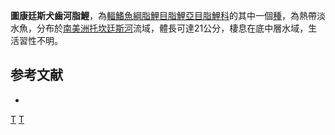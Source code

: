 {{Speciesbox 
| taxon = Cynopotamus tocantinensis
| status = NE
| status_system = IUCN3.1
| authority =  [[Menezes|Menezes]], 1987
| synonyms = 
}}
'''圖康廷斯犬齒河脂鯉'''，為[[輻鰭魚綱|輻鰭魚綱]][[脂鯉目|脂鯉目]][[脂鯉亞目|脂鯉亞目]][[脂鯉科|脂鯉科]]的其中一個[[種|種]]，為熱帶淡水魚，分布於[[南美洲|南美洲]][[托坎廷斯河|托坎廷斯河]]流域，體長可達21公分，棲息在底中層水域，生活習性不明。

==参考文献==
{{refbegin}}
*{{FishBase_species|genus=Cynopotamus|species=tocantinensis|year=2013|month=11}}
{{refend}}

{{Taxonbar|from=Q6416910}}

[[Category:犬齒河脂鯉屬|T]]
[[Category:1987年描述的鱼类|T]]


{{魚類小作品}}